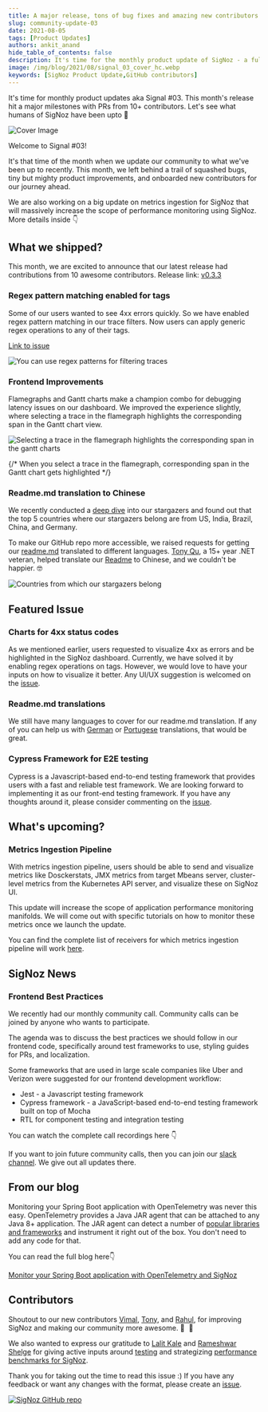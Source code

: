 ```yaml
---
title: A major release, tons of bug fixes and amazing new contributors - Signal 03
slug: community-update-03
date: 2021-08-05
tags: [Product Updates]
authors: ankit_anand
hide_table_of_contents: false
description: It's time for the monthly product update of SigNoz - a full-stack open-source and observability tool. Find out what we've been upto at SigNoz during July, 2021.
image: /img/blog/2021/08/signal_03_cover_hc.webp
keywords: [SigNoz Product Update,GitHub contributors]
---
```


<head>
  <link rel="canonical" href="https://signoz.io/blog/community-update-03/"/>
</head>

It's time for monthly product updates aka Signal #03. This month's release hit a major milestones with PRs from 10+ contributors. Let's see what humans of SigNoz have been upto 🙌



![Cover Image](/img/blog/2021/08/signal_03_cover_hc.webp)

Welcome to Signal #03!

It's that time of the month when we update our community to what we've been up to recently. This month, we left behind a trail of squashed bugs, tiny but mighty product improvements, and onboarded new contributors for our journey ahead.

We are also working on a big update on metrics ingestion for SigNoz that will massively increase the scope of performance monitoring using SigNoz. More details inside 👇

## What we shipped?

This month, we are excited to announce that our latest release had contributions from 10 awesome contributors. Release link: [v0.3.3](https://github.com/SigNoz/signoz/releases/tag/v0.3.3)

### Regex pattern matching enabled for tags

Some of our users wanted to see 4xx errors quickly. So we have enabled regex pattern matching in our trace filters. Now users can apply generic regex operations to any of their tags.

[Link to issue](https://github.com/SigNoz/signoz/pull/249)

![You can use regex patterns for filtering traces](/img/blog/2021/08/regex_pattern_hc.webp)


### Frontend Improvements

Flamegraphs and Gantt charts make a champion combo for debugging latency issues on our dashboard. We improved the experience slightly, where selecting a trace in the flamegraph highlights the corresponding span in the Gantt chart view.

![Selecting a trace in the flamegraph highlights the corresponding span in the gantt charts](/img/blog/2021/08/gantt_charts_hc.webp)

{/* When you select a trace in the flamegraph, corresponding span in the Gantt chart gets highlighted */}

### Readme.md translation to Chinese

We recently conducted a [deep dive](/blog/getting-to-know-our-4000-plus-stargazers-on-github/) into our stargazers and found out that the top 5 countries where our stargazers belong are from US, India, Brazil, China, and Germany.

To make our GitHub repo more accessible, we raised requests for getting our [readme.md](https://github.com/SigNoz/signoz/blob/main/README.md) translated to different languages. [Tony Qu](https://github.com/tonyqus), a 15+ year .NET veteran, helped translate our [Readme](https://github.com/SigNoz/signoz/blob/main/README.zh-cn.md) to Chinese, and we couldn't be happier. 🤓

![Countries from which our stargazers belong](/img/blog/2021/08/stargazers_countries_hc.webp)



## Featured Issue

### Charts for 4xx status codes

As we mentioned earlier, users requested to visualize 4xx as errors and be highlighted in the SigNoz dashboard. Currently, we have solved it by enabling regex operations on tags. However, we would love to have your inputs on how to visualize it better. Any UI/UX suggestion is welcomed on the [issue](https://github.com/SigNoz/signoz/issues/222).

### Readme.md translations

We still have many languages to cover for our readme.md translation. If any of you can help us with [German](https://github.com/SigNoz/signoz/issues/240) or [Portugese](https://github.com/SigNoz/signoz/issues/238) translations, that would be great.

### Cypress Framework for E2E testing

Cypress is a Javascript-based end-to-end testing framework that provides users with a fast and reliable test framework. We are looking forward to implementing it as our front-end testing framework. If you have any thoughts around it, please consider commenting on the [issue](https://github.com/SigNoz/signoz/issues/226).

## What's upcoming?

### Metrics Ingestion Pipeline

With metrics ingestion pipeline, users should be able to send and visualize metrics like Dosckerstats, JMX metrics from target Mbeans server, cluster-level metrics from the Kubernetes API server, and visualize these on SigNoz UI.

This update will increase the scope of application performance monitoring manifolds. We will come out with specific tutorials on how to monitor these metrics once we launch the update.

You can find the complete list of receivers for which metrics ingestion pipeline will work [here](https://github.com/open-telemetry/opentelemetry-collector-contrib/tree/main/receiver).

## SigNoz News

### Frontend Best Practices

We recently had our monthly community call. Community calls can be joined by anyone who wants to participate.

The agenda was to discuss the best practices we should follow in our frontend code, specifically around test frameworks to use, styling guides for PRs, and localization.

Some frameworks that are used in large scale companies like Uber and Verizon were suggested for our frontend development workflow:

- Jest - a Javascript testing framework
- Cypress framework - a JavaScript-based end-to-end testing framework built on top of Mocha
- RTL for component testing and integration testing

You can watch the complete call recordings here 👇

If you want to join future community calls, then you can join our [slack channel](https://signoz.io/slack). We give out all updates there.

## From our blog

Monitoring your Spring Boot application with OpenTelemetry was never this easy. OpenTelemetry provides a Java JAR agent that can be attached to any Java 8+ application. The JAR agent can detect a number of [popular libraries and frameworks](https://github.com/open-telemetry/opentelemetry-java-instrumentation/blob/main/docs/supported-libraries.md) and instrument it right out of the box. You don't need to add any code for that.

You can read the full blog here👇

[Monitor your Spring Boot application with OpenTelemetry and SigNoz](/blog/opentelemetry-spring-boot/)

## Contributors

Shoutout to our new contributors [Vimal](https://github.com/Vimalraj571), [Tony](https://github.com/tonyqus), and [Rahul](https://github.com/rahulrana95), for improving SigNoz and making our community more awesome. 🥳  🎉

We also wanted to express our gratitude to [Lalit Kale](https://www.linkedin.com/in/lalitkale/) and [Rameshwar Shelge](https://www.linkedin.com/in/rameshwarshelge/) for giving active inputs around [testing](https://github.com/SigNoz/signoz/discussions/208) and strategizing [performance benchmarks for SigNoz](https://github.com/SigNoz/signoz/discussions/218).

Thank you for taking out the time to read this issue :) If you have any feedback or want any changes with the format, please create an [issue](https://github.com/SigNoz/signoz/issues).

[![SigNoz GitHub repo](/img/blog/common/signoz_github.webp)](https://github.com/SigNoz/signoz)
